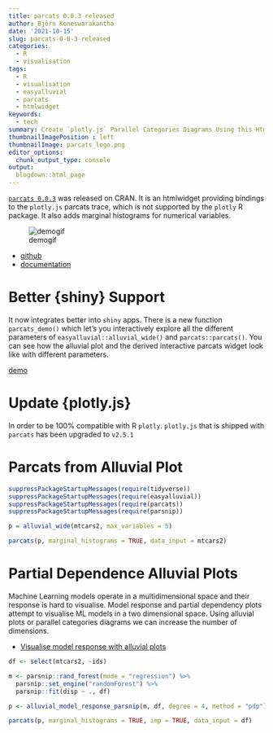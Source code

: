 ```yaml
---
title: parcats 0.0.3 released
author: Björn Koneswarakantha
date: '2021-10-15'
slug: parcats-0-0-3-released
categories:
  - R
  - visualisation
tags:
  - R
  - visualisation
  - easyalluvial
  - parcats
  - htmlwidget
keywords:
  - tech
summary: Create `plotly.js` Parallel Categories Diagrams Using this Htmlwidget and `easyalluvial`
thumbnailImagePosition : left
thumbnailImage: parcats_logo.png
editor_options: 
  chunk_output_type: console
output:
  blogdown::html_page
---
```


[`parcats 0.0.3`](https://erblast.github.io/parcats/) was released on CRAN. It is an htmlwidget providing bindings to the `plotly.js` parcats trace, which is not supported by the `plotly` R package. It also adds marginal histograms for numerical variables.

![demogif](https://raw.githubusercontent.com/erblast/parcats/master/man/figures/demo1.gif)

- [github](https://github.com/erblast/parcats)
- [documentation](https://erblast.github.io/parcats/)

# Better {shiny} Support

It now integrates better into `shiny` apps. There is a new function `parcats_demo()` which let's you interactively explore all the different parameters of `easyalluvial::alluvial_wide()` and `parcats::parcats()`. You can see how the alluvial plot and the derived interactive parcats widget look like with different parameters.

[demo](https://erblast.shinyapps.io/parcats/)

# Update {plotly.js}

In order to be 100% compatible with R `plotly`. `plotly.js` that is shipped with `parcats` has been upgraded to `v2.5.1`



# Parcats from Alluvial Plot

```r
suppressPackageStartupMessages(require(tidyverse))
suppressPackageStartupMessages(require(easyalluvial))
suppressPackageStartupMessages(require(parcats))
suppressPackageStartupMessages(require(parsnip))
```


```r

p = alluvial_wide(mtcars2, max_variables = 5)

parcats(p, marginal_histograms = TRUE, data_input = mtcars2)
```


# Partial Dependence Alluvial Plots

Machine Learning models operate in a multidimensional space and their response is hard to visualise. Model response and partial dependency plots attempt to visualise ML models in a two dimensional space. Using alluvial plots or parallel categories diagrams we can increase the number of dimensions.

- [Visualise model response with alluvial plots](https://www.datisticsblog.com/page/visualising-model-response-with-easyalluvial/)



```r
df <- select(mtcars2, -ids)

m <- parsnip::rand_forest(mode = "regression") %>%
  parsnip::set_engine("randomForest") %>%
  parsnip::fit(disp ~ ., df)

p <- alluvial_model_response_parsnip(m, df, degree = 4, method = "pdp")

parcats(p, marginal_histograms = TRUE, imp = TRUE, data_input = df)
```
